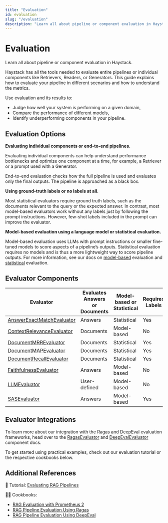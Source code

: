 ```yaml
---
title: "Evaluation"
id: evaluation
slug: "/evaluation"
description: "Learn all about pipeline or component evaluation in Haystack."
---
```


# Evaluation

Learn all about pipeline or component evaluation in Haystack.

Haystack has all the tools needed to evaluate entire pipelines or individual components like Retrievers, Readers, or Generators. This guide explains how to evaluate your pipeline in different scenarios and how to understand the metrics.

Use evaluation and its results to:

- Judge how well your system is performing on a given domain,
- Compare the performance of different models,
- Identify underperforming components in your pipeline.

## Evaluation Options

**Evaluating individual components or end-to-end pipelines.**

Evaluating individual components can help understand performance bottlenecks and optimize one component at a time, for example, a Retriever or a prompt used with a Generator.

End-to-end evaluation checks how the full pipeline is used and evaluates only the final outputs. The pipeline is approached as a black box.

**Using ground-truth labels or no labels at all.**

Most statistical evaluators require ground truth labels, such as the documents relevant to the query or the expected answer. In contrast, most model-based evaluators work without any labels just by following the prompt instructions. However, few-shot labels included in the prompt can improve the evaluator.

**Model-based evaluation using a language model or statistical evaluation.**

Model-based evaluation uses LLMs with prompt instructions or smaller fine-tuned models to score aspects of a pipeline’s outputs. Statistical evaluation requires no models and is thus a more lightweight way to score pipeline outputs. For more information, see our docs on [model-based](/docs/model-based-evaluation) evaluation and [statistical](/docs/statistical-evaluation) evaluation.

## Evaluator Components

| Evaluator                                                    | Evaluates Answers or Documents | Model-based or Statistical | Requires Labels |
| ------------------------------------------------------------ | ------------------------------ | -------------------------- | --------------- |
| [AnswerExactMatchEvaluator](/docs/answerexactmatchevaluator) | Answers                        | Statistical                | Yes             |
| [ContextRelevanceEvaluator](/docs/contextrelevanceevaluator) | Documents                      | Model-based                | No              |
| [DocumentMRREvaluator](/docs/documentmrrevaluator)           | Documents                      | Statistical                | Yes             |
| [DocumentMAPEvaluator](/docs/documentmapevaluator)           | Documents                      | Statistical                | Yes             |
| [DocumentRecallEvaluator](/docs/documentrecallevaluator)     | Documents                      | Statistical                | Yes             |
| [FaithfulnessEvaluator](/docs/faithfulnessevaluator)         | Answers                        | Model-based                | No              |
| [LLMEvaluator](/docs/llmevaluator)                           | User-defined                   | Model-based                | No              |
| [SASEvaluator](/docs/sasevaluator)                           | Answers                        | Model-based                | Yes             |

## Evaluator Integrations

To learn more about our integration with the Ragas and DeepEval evaluation frameworks, head over to the [RagasEvaluator](/docs/ragasevaluator) and [DeepEvalEvaluator](/docs/deepevalevaluator) component docs.

To get started using practical examples, check out our evaluation tutorial or the respective cookbooks below.

## Additional References

:notebook: Tutorial: [Evaluating RAG Pipelines](https://haystack.deepset.ai/tutorials/35_evaluating_rag_pipelines)

:cook: Cookbooks:

- [RAG Evaluation with Prometheus 2](https://haystack.deepset.ai/cookbook/prometheus2_evaluation)
- [RAG Pipeline Evaluation Using Ragas](https://haystack.deepset.ai/cookbook/rag_eval_ragas)
- [RAG Pipeline Evaluation Using DeepEval](https://haystack.deepset.ai/cookbook/rag_eval_deep_eval)
